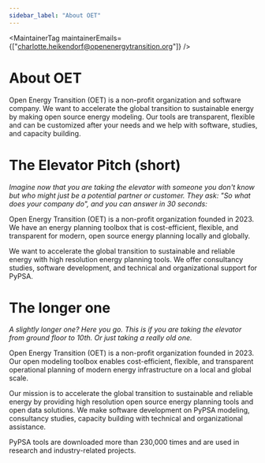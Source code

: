 ```yaml
---
sidebar_label: "About OET"
---
```



<MaintainerTag maintainerEmails={["charlotte.heikendorf@openenergytransition.org"]} />

# About OET

Open Energy Transition (OET) is a non-profit organization and software company. We want to accelerate the global transition to sustainable energy by making open source energy modeling. Our tools are transparent, flexible and can be customized after your needs and we help with software, studies, and capacity building. 


# The Elevator Pitch (short)
<i>Imagine now that you are taking the elevator with someone you don't know but who might just be a potential partner or customer. They ask: "So what does your company do", and you can answer in 30 seconds:</i>

Open Energy Transition (OET) is a non-profit organization founded in 2023. We have an energy planning toolbox that is cost-efficient, flexible, and transparent for modern, open source energy planning locally and globally.

We want to accelerate the global transition to sustainable and reliable energy with high resolution energy planning tools. We offer consultancy studies, software development, and technical and organizational support for PyPSA.



# The longer one
<i>A slightly longer one? Here you go. This is if you are taking the elevator from ground floor to 10th. Or just taking a really old one.</i>

Open Energy Transition (OET) is a non-profit organization founded in 2023. Our open modeling toolbox enables cost-efficient, flexible, and transparent operational planning of modern energy infrastructure on a local and global scale.

Our mission is to accelerate the global transition to sustainable and reliable energy by providing high resolution open source energy planning tools and open data solutions. We make software development on PyPSA modeling, consultancy studies, capacity building with technical and organizational assistance. 

PyPSA tools are downloaded more than 230,000 times and are used in research and industry-related projects.
